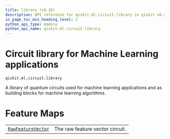 ```yaml
---
title: library (v0.26)
description: API reference for qiskit.ml.circuit.library in qiskit v0.26
in_page_toc_min_heading_level: 2
python_api_type: module
python_api_name: qiskit.ml.circuit.library
---
```


<span id="module-qiskit.ml.circuit.library" />

<span id="qiskit-ml-circuit-library" />

<span id="circuit-library-for-machine-learning-applications-qiskit-ml-circuit-library" />

# Circuit library for Machine Learning applications

`qiskit.ml.circuit.library`

A library of quantum circuits used for machine learning applications and as building blocks for machine learning algorithms.

# Feature Maps

|                                                                                                               |                                 |
| ------------------------------------------------------------------------------------------------------------- | ------------------------------- |
| [`RawFeatureVector`](qiskit.ml.circuit.library.RawFeatureVector "qiskit.ml.circuit.library.RawFeatureVector") | The raw feature vector circuit. |

